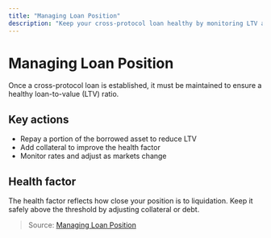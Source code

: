 ```yaml
---
title: "Managing Loan Position"
description: "Keep your cross-protocol loan healthy by monitoring LTV and health factor."
---
```


# Managing Loan Position

Once a cross-protocol loan is established, it must be maintained to ensure a healthy loan-to-value (LTV) ratio.

## Key actions

- Repay a portion of the borrowed asset to reduce LTV
- Add collateral to improve the health factor
- Monitor rates and adjust as markets change

## Health factor

The health factor reflects how close your position is to liquidation. Keep it safely above the threshold by adjusting collateral or debt.

> Source: [Managing Loan Position](https://246-club.gitbook.io/docs/cross-protocol-loan-borrow/managing-loan-position)

